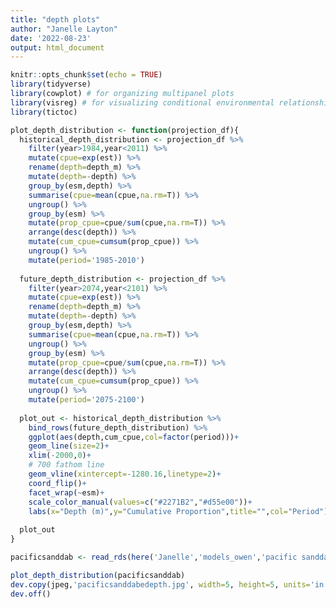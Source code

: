 ```yaml
---
title: "depth plots"
author: "Janelle Layton"
date: '2022-08-23'
output: html_document
---
```


```r
knitr::opts_chunk$set(echo = TRUE)
library(tidyverse)
library(cowplot) # for organizing multipanel plots
library(visreg) # for visualizing conditional environmental relationships
library(tictoc)
```

```r
plot_depth_distribution <- function(projection_df){
  historical_depth_distribution <- projection_df %>% 
    filter(year>1984,year<2011) %>%
    mutate(cpue=exp(est)) %>% 
    rename(depth=depth_m) %>%
    mutate(depth=-depth) %>% 
    group_by(esm,depth) %>% 
    summarise(cpue=mean(cpue,na.rm=T)) %>% 
    ungroup() %>% 
    group_by(esm) %>% 
    mutate(prop_cpue=cpue/sum(cpue,na.rm=T)) %>%
    arrange(desc(depth)) %>% 
    mutate(cum_cpue=cumsum(prop_cpue)) %>% 
    ungroup() %>% 
    mutate(period='1985-2010')
  
  future_depth_distribution <- projection_df %>% 
    filter(year>2074,year<2101) %>%
    mutate(cpue=exp(est)) %>% 
    rename(depth=depth_m) %>% 
    mutate(depth=-depth) %>% 
    group_by(esm,depth) %>% 
    summarise(cpue=mean(cpue,na.rm=T)) %>% 
    ungroup() %>% 
    group_by(esm) %>% 
    mutate(prop_cpue=cpue/sum(cpue,na.rm=T)) %>%
    arrange(desc(depth)) %>% 
    mutate(cum_cpue=cumsum(prop_cpue)) %>% 
    ungroup() %>% 
    mutate(period='2075-2100')
  
  plot_out <- historical_depth_distribution %>% 
    bind_rows(future_depth_distribution) %>% 
    ggplot(aes(depth,cum_cpue,col=factor(period)))+
    geom_line(size=2)+
    xlim(-2000,0)+
    # 700 fathom line
    geom_vline(xintercept=-1280.16,linetype=2)+
    coord_flip()+
    facet_wrap(~esm)+
    scale_color_manual(values=c("#2271B2","#d55e00"))+
    labs(x="Depth (m)",y="Cumulative Proportion",title="",col="Period")
  
  plot_out
}
```

```r
pacificsanddab <- read_rds(here('Janelle','models_owen','pacific sanddab','projection_3ESMS.rds'))
```

```r
plot_depth_distribution(pacificsanddab)
dev.copy(jpeg,'pacificsanddabedepth.jpg', width=5, height=5, units='in', res=300)
dev.off()
```